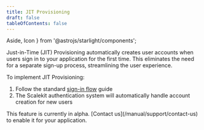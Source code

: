 ```yaml
---
title: JIT Provisioning
draft: false
tableOfContents: false
---
```


  Aside, Icon
 } from '@astrojs/starlight/components';



Just-in-Time (JIT) Provisioning automatically creates user accounts when users sign in to your application for the first time. This eliminates the need for a separate sign-up process, streamlining the user experience.

To implement JIT Provisioning:
1. Follow the standard [sign-in flow](/guides/product/authentication-flow) guide
2. The Scalekit authentication system will automatically handle account creation for new users



<Aside type="note">
  This feature is currently in alpha. [Contact us](/manual/support/contact-us) to enable it for your application.
</Aside>